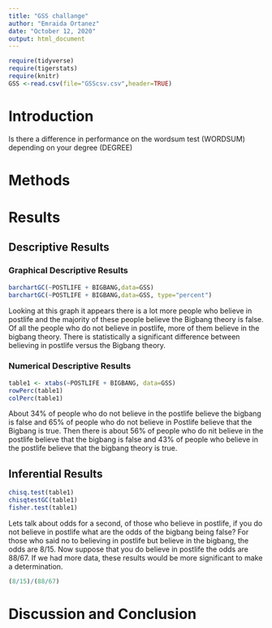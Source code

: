 ```yaml
---
title: "GSS challange"
author: "Emraida Ortanez"
date: "October 12, 2020"
output: html_document
---
```


```r
require(tidyverse)
require(tigerstats)
require(knitr)
GSS <-read.csv(file="GSScsv.csv",header=TRUE)
```

# Introduction

<!--In this section you explain what you are trying to show.  Where did the data come from?  What is the research or other question you are trying to answer?.  If you skimp in this section expect to be marked down in your grade. Paint a picture of the project a couple of paragraphs is expected!-->

Is there a difference in performance on the wordsum test (WORDSUM) depending on your degree (DEGREE)

# Methods

<!--Decide on your methods:  use "variable analysis" or other appropriate descriptors.  Make sure to choose at least one graphical method and at least one numerical method. Discuss what data manipulations may be needed for example subsetting or other binning procedures and what sort of graphical displays and inferential tools will be used!-->

# Results

<!--Divide this section into two sub-sections:  One for your descriptive  results and one for your inferential results.!-->

## Descriptive Results

### Graphical Descriptive Results

<!--Graphical results here.  Make sure to show your code.  Provide appropriate labels for axes, giving units if possible, and provide a good title for the graph, too.  Use the graphical results to describe the patterns if any that exist in the data as focused toward the research question. Bottom line is to explain the features of the graph that are relevant to conforming or departing to what is expected by your null hypothesis !-->
```r
barchartGC(~POSTLIFE + BIGBANG,data=GSS)
barchartGC(~POSTLIFE + BIGBANG,data=GSS, type="percent")

```
    
Looking at this graph it appears there is a lot more people who believe in postlife and the majority of these people believe the Bigbang theory is false. Of all the people who do not believe in postlife, more of them believe in the bigbang theory. There is statistically a significant difference between believing in postlife versus the Bigbang theory.    
      
### Numerical Descriptive Results

<!--Numerical results go here. Use the numerical results to describe the patterns if any that exist in the data as focused toward the research question!-->
```r
table1 <- xtabs(~POSTLIFE + BIGBANG, data=GSS)
rowPerc(table1)
colPerc(table1)
```
  
About 34% of people who do not believe in the postlife believe the bigbang is false and 65% of people who do not believe in Postlife believe that the Bigbang is true. Then there is about 56% of people who do nit believe in the postlife believe that the bigbang is false and 43% of people who believe in the postlife believe that the bigbang theory is true.  
  

## Inferential Results

<!--State hypothesis clearly.  Make sure your discussion of the inferential test covers all the aspects that the test output produces, such as test statistic, p-value etc.  Make a decision about the null hypothesis, explain the assumptions on which the selected test/procedure was based, and why the chosen procedure satisfys the assumptions and is appropriate to answer the research question!-->
```r
chisq.test(table1)
chisqtestGC(table1)
fisher.test(table1)
```

Lets talk about odds for a second, of those who believe in postlife, if you do not believe in postlife what are the odds of the bigbang being false? For those who said no to believing in postlife but believe in the bigbang, the odds are 8/15. Now suppose that you do believe in postlife the odds are 88/67. If we had more data, these results would be more significant to make a determination.    
 
```r
(8/15)/(88/67)
```
  
# Discussion and Conclusion

<!--Discussion and conclusion here.  If you found a relationship be sure to consider whether the relationship occurs because one of the variavbles causes the other, or whether they perhasps are related for some other reason.  Watch the chapter 6 videos from the GeorgeTown videos collection.!-->
